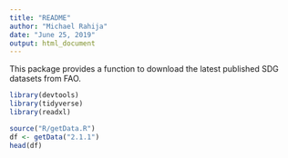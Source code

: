 ```yaml
---
title: "README"
author: "Michael Rahija"
date: "June 25, 2019"
output: html_document
---
```


This package provides a function to download the latest published SDG datasets from FAO. 
```r
library(devtools)
library(tidyverse)
library(readxl)

source("R/getData.R")
df <- getData("2.1.1")
head(df)

```
